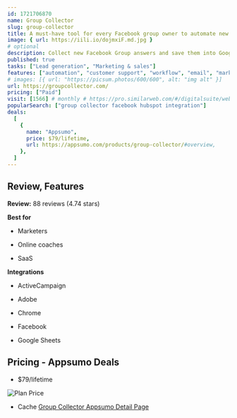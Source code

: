 ```yaml
---
id: 1721706870
name: Group Collector
slug: group-collector
title: A must-have tool for every Facebook group owner to automate new group members onboarding
image: { url: https://iili.io/dojmxiF.md.jpg }
# optional
description: Collect new Facebook Group answers and save them into Google Sheets and email marketing softwaresAuto-approve new Facebook Group members after certain intervals that meet your specific criteria
published: true
tasks: ["Lead generation", "Marketing & sales"]
features: ["automation", "customer support", "workflow", "email", "marketing"]
# images: [{ url: "https://picsum.photos/600/600", alt: "img alt" }]
url: https://groupcollector.com/
pricing: ["Paid"]
visit: [1566] # monthly # https://pro.similarweb.com/#/digitalsuite/websiteanalysis/home
popularSearch: ["group collector facebook hubspot integration"]
deals:
  [
    {
      name: "Appsumo",
      price: $79/lifetime,
      url: https://appsumo.com/products/group-collector/#overview,
    },
  ]
---
```


## Review, Features

**Review:** 88 reviews (4.74 stars)

**Best for**

- Marketers

- Online coaches

- SaaS

**Integrations**

- ActiveCampaign

- Adobe

- Chrome

- Facebook

- Google Sheets

## Pricing - Appsumo Deals

- $79/lifetime

<Img src="https://iili.io/dolWlMF.png" alt="Plan Price" />

- Cache [Group Collector Appsumo Detail Page](https://iili.io/doendaj.png)

